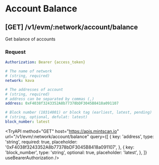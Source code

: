 
# Account Balance

## **[GET]** /v1/evm/:network/account/balance

Get balance of accounts

### Request

```yaml filename="Headers"
Authorization: Bearer {access_token}
```

```yaml filename="Parameters"
# The name of network
# (string, required)
network: kava
```

```yaml filename="Queries"
# The addresses of account
# (string, required)
# address can be separated by commas (,)
address: 0xF4038f3243352A8b77378bDF3045B8418a091107

# Block number (10314001) or block tag (earliest, latest, pending)
# (string, optional, defulat: latest)
block_number: latest
```

<TryAPI
  method="GET"
  host="https://apis.mintscan.io"
  url="/v1/evm/:network/account/balance"
  query={[
    {
      key: 'address',
      type: 'string',
      required: true,
      placeholder: '0xF4038f3243352A8b77378bDF3045B8418a091107',
    },
    {
      key: 'block_number',
      type: 'string',
      optional: true,
      placeholder: 'latest',
    },
  ]}
  useBearerAuthorization
/>
